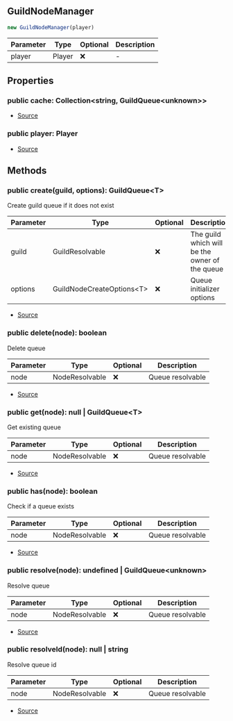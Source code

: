 ## GuildNodeManager

```typescript
new GuildNodeManager(player)
```
| Parameter | Type | Optional | Description |
| ----------- | ----------- | ----------- | ----------- |
| player | Player | ❌ | - |

## Properties
### public  cache: Collection\<string, GuildQueue\<unknown>>
- [Source](https://github.com/Androz2091/discord-player/blob/6af3b78/packages/discord-player/src/Structures/GuildNodeManager.ts#L37)
### public  player: Player
- [Source](https://github.com/Androz2091/discord-player/blob/6af3b78/packages/discord-player/src/Structures/GuildNodeManager.ts#L38)
## Methods
### public  create(guild, options): GuildQueue\<T>
Create guild queue if it does not exist




| Parameter | Type | Optional | Description |
| ----------- | ----------- | ----------- | ----------- |
| guild | GuildResolvable | ❌ | The guild which will be the owner of the queue |
| options | GuildNodeCreateOptions\<T> | ❌ | Queue initializer options |


- [Source](https://github.com/Androz2091/discord-player/blob/6af3b78/packages/discord-player/src/Structures/GuildNodeManager.ts#L45)
### public  delete(node): boolean
Delete queue




| Parameter | Type | Optional | Description |
| ----------- | ----------- | ----------- | ----------- |
| node | NodeResolvable | ❌ | Queue resolvable |


- [Source](https://github.com/Androz2091/discord-player/blob/6af3b78/packages/discord-player/src/Structures/GuildNodeManager.ts#L135)
### public  get(node): null \| GuildQueue\<T>
Get existing queue




| Parameter | Type | Optional | Description |
| ----------- | ----------- | ----------- | ----------- |
| node | NodeResolvable | ❌ | Queue resolvable |


- [Source](https://github.com/Androz2091/discord-player/blob/6af3b78/packages/discord-player/src/Structures/GuildNodeManager.ts#L115)
### public  has(node): boolean
Check if a queue exists




| Parameter | Type | Optional | Description |
| ----------- | ----------- | ----------- | ----------- |
| node | NodeResolvable | ❌ | Queue resolvable |


- [Source](https://github.com/Androz2091/discord-player/blob/6af3b78/packages/discord-player/src/Structures/GuildNodeManager.ts#L126)
### public  resolve(node): undefined \| GuildQueue\<unknown>
Resolve queue




| Parameter | Type | Optional | Description |
| ----------- | ----------- | ----------- | ----------- |
| node | NodeResolvable | ❌ | Queue resolvable |


- [Source](https://github.com/Androz2091/discord-player/blob/6af3b78/packages/discord-player/src/Structures/GuildNodeManager.ts#L154)
### public  resolveId(node): null \| string
Resolve queue id




| Parameter | Type | Optional | Description |
| ----------- | ----------- | ----------- | ----------- |
| node | NodeResolvable | ❌ | Queue resolvable |


- [Source](https://github.com/Androz2091/discord-player/blob/6af3b78/packages/discord-player/src/Structures/GuildNodeManager.ts#L166)